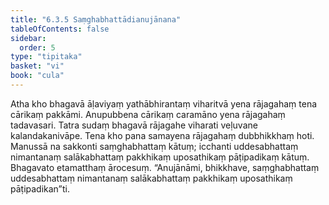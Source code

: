 ```yaml
---
title: "6.3.5 Saṃghabhattādianujānana"
tableOfContents: false
sidebar:
  order: 5
type: "tipitaka"
basket: "vi"
book: "cula"
---
```



<DynamicBreadcrumb />

<Division number="325" book="cula" e="ch" v="4" p="329">

<Paragraph number="1430" book="cula">
Atha kho bhagavā āḷaviyaṃ yathābhirantaṃ viharitvā yena rājagahaṃ tena cārikaṃ pakkāmi. Anupubbena cārikaṃ caramāno yena rājagahaṃ tadavasari. Tatra sudaṃ bhagavā rājagahe viharati veḷuvane kalandakanivāpe. Tena kho pana samayena rājagahaṃ dubbhikkhaṃ hoti. Manussā na sakkonti saṃghabhattaṃ kātuṃ; icchanti uddesabhattaṃ nimantanaṃ salākabhattaṃ pakkhikaṃ uposathikaṃ pāṭipadikaṃ kātuṃ. Bhagavato etamatthaṃ ārocesuṃ. “Anujānāmi, bhikkhave, saṃghabhattaṃ uddesabhattaṃ nimantanaṃ salākabhattaṃ pakkhikaṃ uposathikaṃ pāṭipadikan”ti.
</Paragraph>
</Division>